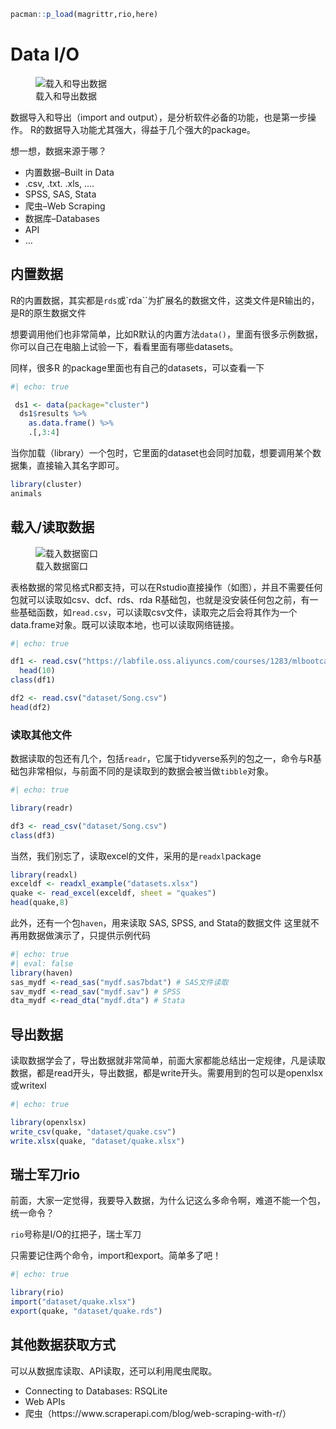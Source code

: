 ```r
pacman::p_load(magrittr,rio,here)
```

# Data I/O

![载入和导出数据](image/04/Import_Export.png)

数据导入和导出（import and output），是分析软件必备的功能，也是第一步操作。 R的数据导入功能尤其强大，得益于几个强大的package。

想一想，数据来源于哪？

-   内置数据--Built in Data
-   .csv, .txt. .xls, ....
-   SPSS, SAS, Stata
-   爬虫--Web Scraping
-   数据库--Databases
-   API
-   ...

## 内置数据

R的内置数据，其实都是`rds`或\`rda\`\`为扩展名的数据文件，这类文件是R输出的，是R的原生数据文件

想要调用他们也非常简单，比如R默认的内置方法`data()`，里面有很多示例数据， 你可以自己在电脑上试验一下，看看里面有哪些datasets。

同样，很多R 的package里面也有自己的datasets，可以查看一下

```r
#| echo: true

 ds1 <- data(package="cluster")   
  ds1$results %>% 
    as.data.frame() %>% 
    .[,3:4]

```

当你加载（library）一个包时，它里面的dataset也会同时加载，想要调用某个数据集，直接输入其名字即可。

```r
library(cluster)
animals
```

## 载入/读取数据

![载入数据窗口](image/04/snapimport.png)

表格数据的常见格式R都支持，可以在Rstudio直接操作（如图），并且不需要任何包就可以读取如csv、dcf、rds、rda R基础包，也就是没安装任何包之前，有一些基础函数，如`read.csv`，可以读取csv文件，读取完之后会将其作为一个data.frame对象。既可以读取本地，也可以读取网络链接。

```r
#| echo: true

df1 <- read.csv("https://labfile.oss.aliyuncs.com/courses/1283/mlbootcamp5_train.csv") %>% 
  head(10)  
class(df1)

df2 <- read.csv("dataset/Song.csv")
head(df2)
```

### 读取其他文件

数据读取的包还有几个，包括`readr`，它属于tidyverse系列的包之一，命令与R基础包非常相似，与前面不同的是读取到的数据会被当做`tibble`对象。

```r
#| echo: true

library(readr)

df3 <- read_csv("dataset/Song.csv")
class(df3)
```

当然，我们别忘了，读取excel的文件，采用的是`readxl`package

```r
library(readxl)
exceldf <- readxl_example("datasets.xlsx") 
quake <- read_excel(exceldf, sheet = "quakes")
head(quake,8)
```

此外，还有一个包`haven`，用来读取 SAS, SPSS, and Stata的数据文件
这里就不再用数据做演示了，只提供示例代码
```r
#| echo: true
#| eval: false
library(haven)
sas_mydf <-read_sas("mydf.sas7bdat") # SAS文件读取
sav_mydf <-read_sav("mydf.sav") # SPSS
dta_mydf <-read_dta("mydf.dta") # Stata

```

## 导出数据

读取数据学会了，导出数据就非常简单，前面大家都能总结出一定规律，凡是读取数据，都是read开头，导出数据，都是write开头。需要用到的包可以是openxlsx或writexl

```r
#| echo: true

library(openxlsx)
write_csv(quake, "dataset/quake.csv")
write.xlsx(quake, "dataset/quake.xlsx")
```

## 瑞士军刀rio

前面，大家一定觉得，我要导入数据，为什么记这么多命令啊，难道不能一个包，统一命令？

`rio`号称是I/O的扛把子，瑞士军刀

只需要记住两个命令，import和export。简单多了吧！
```r
#| echo: true

library(rio)
import("dataset/quake.xlsx")
export(quake, "dataset/quake.rds")
```

## 其他数据获取方式

可以从数据库读取、API读取，还可以利用爬虫爬取。

- Connecting to Databases: RSQLite
- Web APIs
- 爬虫（https://www.scraperapi.com/blog/web-scraping-with-r/）
